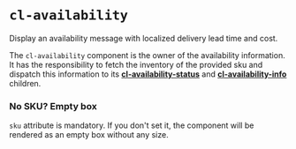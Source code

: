
<Meta
  title={meta.title}
  argTypes={meta.argTypes}
/>

# `cl-availability`

Display an availability message with localized delivery lead time and cost.

The `cl-availability` component is the owner of the availability information.
It has the responsibility to fetch the inventory of the provided sku and dispatch this information to its [**cl-availability-status**](?path=/docs/components-availability-cl-availability-status--basic) and [**cl-availability-info**](?path=/docs/components-availability-cl-availability-info--basic) children.

<Canvas withSource="open">
  <Story story={Basic} name="Basic" />
</Canvas>

<ArgsTable story="Basic" />

### No SKU? Empty box

`sku` attribute is mandatory. If you don't set it, the component will be rendered as an empty box without any size.

<Canvas withSource="open">
  <Story story={WithoutAttributes} name="Without Attributes" />
</Canvas>
